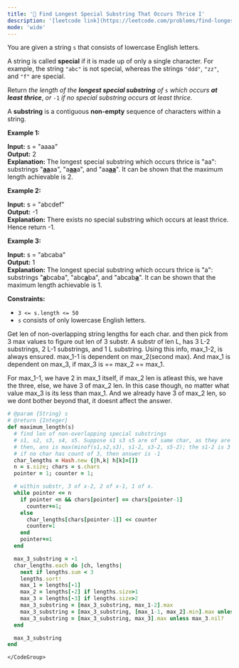 ```yaml
---
title: '🧀 Find Longest Special Substring That Occurs Thrice I'
description: '[leetcode link](https://leetcode.com/problems/find-longest-special-substring-that-occurs-thrice-i/description/)'
mode: 'wide'
---
```

<Tabs>
  <Tab title="Question" icon="circle-question" iconType="regular">
    <Card>
      <p>You are given a string <code>s</code> that consists of lowercase English letters.</p>  <p>A string is called <strong>special</strong> if it is made up of only a single character. For example, the string <code>&quot;abc&quot;</code> is not special, whereas the strings <code>&quot;ddd&quot;</code>, <code>&quot;zz&quot;</code>, and <code>&quot;f&quot;</code> are special.</p>  <p>Return <em>the length of the <strong>longest special substring</strong> of </em><code>s</code> <em>which occurs <strong>at least thrice</strong></em>, <em>or </em><code>-1</code><em> if no special substring occurs at least thrice</em>.</p>  <p>A <strong>substring</strong> is a contiguous <strong>non-empty</strong> sequence of characters within a string.</p>   <p><strong class="example">Example 1:</strong></p>   <strong>Input:</strong> s = &quot;aaaa&quot; <br/> <strong>Output:</strong> 2 <br/> <strong>Explanation:</strong> The longest special substring which occurs thrice is &quot;aa&quot;: substrings &quot;<u><strong>aa</strong></u>aa&quot;, &quot;a<u><strong>aa</strong></u>a&quot;, and &quot;aa<u><strong>aa</strong></u>&quot;. It can be shown that the maximum length achievable is 2.   <p><strong class="example">Example 2:</strong></p>   <strong>Input:</strong> s = &quot;abcdef&quot; <br/> <strong>Output:</strong> -1 <br/> <strong>Explanation:</strong> There exists no special substring which occurs at least thrice. Hence return -1.   <p><strong class="example">Example 3:</strong></p>   <strong>Input:</strong> s = &quot;abcaba&quot; <br/> <strong>Output:</strong> 1 <br/> <strong>Explanation:</strong> The longest special substring which occurs thrice is &quot;a&quot;: substrings &quot;<u><strong>a</strong></u>bcaba&quot;, &quot;abc<u><strong>a</strong></u>ba&quot;, and &quot;abcab<u><strong>a</strong></u>&quot;. It can be shown that the maximum length achievable is 1.    <p><strong>Constraints:</strong></p>  <ul>  <li><code>3 &lt;= s.length &lt;= 50</code></li>  <li><code>s</code> consists of only lowercase English letters.</li> </ul> 
    </Card>
  </Tab>
  <Tab title="Solution" icon="lightbulb" iconType="regular" >
    <Card>
      Get len of non-overlapping string lengths for each char. and then pick from 3 max values to figure out len of 3 substr. A substr of len L, has 3 L-2 substrings, 2 L-1 substrings, and 1 L substring. Using this info, max_1-2, is always ensured.
max_1-1 is dependent on max_2(second max). And max_1 is dependent on max_3, if max_3 is == max_2 == max_1.

For max_1-1, we have 2 in max_1 itself, if max_2 len is atleast this, we have the three, else, we have 3 of max_2 len. In this case though, no matter what value max_3 is its less than max_1. And we already have 3 of max_2 len, so we dont bother beyond that, it doesnt affect the answer.
    </Card>
  <Expandable title="code">
    <CodeGroup dropdown>
```ruby title="Find Longest Special Substring That Occurs Thrice I" lines
# @param {String} s
# @return {Integer}
def maximum_length(s)
  # find len of non-overlapping special substrings
  # s1, s2, s3, s4, s5. Suppose s1 s3 s5 are of same char, as they are non-overlapping cant be adjacent
  # then, ans is max(minof(s1,s2,s3), s1-2, s3-2, s5-2); the s1-2 is 3 maxlen substring within s1 itself
  # if no char has count of 3, then answer is -1
  char_lengths = Hash.new {|h,k| h[k]=[]}
  n = s.size; chars = s.chars
  pointer = 1; counter = 1;

  # within substr, 3 of x-2, 2 of x-1, 1 of x.
  while pointer <= n
    if pointer <n && chars[pointer] == chars[pointer-1]
      counter+=1;
    else
      char_lengths[chars[pointer-1]] << counter
      counter=1
    end
    pointer+=1
  end

  max_3_substring = -1
  char_lengths.each do |ch, lengths|
    next if lengths.sum < 3    
    lengths.sort!
    max_1 = lengths[-1]
    max_2 = lengths[-2] if lengths.size>1 
    max_3 = lengths[-3] if lengths.size>2
    max_3_substring = [max_3_substring, max_1-2].max
    max_3_substring = [max_3_substring, [max_1-1, max_2].min].max unless max_2.nil?
    max_3_substring = [max_3_substring, max_3].max unless max_3.nil?
  end

  max_3_substring
end
```
    </CodeGroup>
  </Expandable>
  </Tab>
</Tabs>
